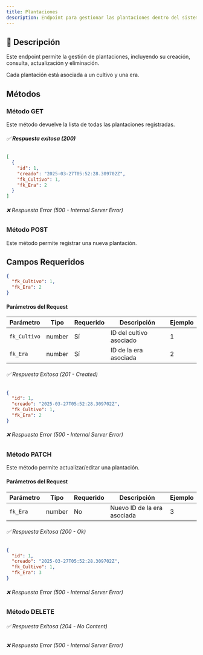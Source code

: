 ```yaml
---
title: Plantaciones
description: Endpoint para gestionar las plantaciones dentro del sistema AgroSoft.
---
```



## 🔹 **Descripción**
Este endpoint permite la gestión de plantaciones, incluyendo su creación, consulta, actualización y eliminación.  

Cada plantación está asociada a un cultivo y una era.

## Métodos

### Método GET

<ApiBaseBanner 
  method="GET" 
  path="/plantaciones/" 
  baseUrl="http://127.0.0.1:8000"
/> 
Este método devuelve la lista de todas las plantaciones registradas.  
###### ✅ **Respuesta exitosa (200)**
```json
[
  {
    "id": 1,
    "creado": "2025-03-27T05:52:28.309702Z",
    "fk_Cultivo": 1,
    "fk_Era": 2
  }
]
```
###### ❌ Respuesta Error (500 - Internal Server Error)

### Método POST

<ApiBaseBanner 
  method="POST" 
  path="/plantaciones/" 
  baseUrl="http://127.0.0.1:8000"
/>
Este método permite registrar una nueva plantación.

## **Campos Requeridos**
```json
{
  "fk_Cultivo": 1,
  "fk_Era": 2
}
```
#### **Parámetros del Request** 

| Parámetro    | Tipo    | Requerido | Descripción               | Ejemplo |
|-------------|--------|-----------|---------------------------|---------|
| `fk_Cultivo` | number | Sí        | ID del cultivo asociado   | 1       |
| `fk_Era`    | number | Sí        | ID de la era asociada     | 2       |

###### ✅ Respuesta Exitosa (201 - Created)
```json
{
  "id": 1,
  "creado": "2025-03-27T05:52:28.309702Z",
  "fk_Cultivo": 1,
  "fk_Era": 2
}
```
###### ❌ Respuesta Error (500 - Internal Server Error)

### Método PATCH

<ApiBaseBanner 
  method="PATCH" 
  path="/plantaciones/{id}/" 
  baseUrl="http://127.0.0.1:8000"
/>

Este método permite actualizar/editar una plantación.
#### **Parámetros del Request**
| Parámetro    | Tipo    | Requerido | Descripción               | Ejemplo |
|-------------|--------|-----------|---------------------------|---------|
| `fk_Era`    | number | No        | Nuevo ID de la era asociada | 3       |

###### ✅ Respuesta Exitosa (200 - Ok)
```json
{
  "id": 1,
  "creado": "2025-03-27T05:52:28.309702Z",
  "fk_Cultivo": 1,
  "fk_Era": 3
}
```
###### ❌ Respuesta Error (500 - Internal Server Error)

### Método DELETE

<ApiBaseBanner 
  method="DELETE" 
  path="/plantaciones/{id}/" 
  baseUrl="http://127.0.0.1:8000"
/>
###### ✅ Respuesta Exitosa (204 - No Content)
###### ❌ Respuesta Error (500 - Internal Server Error)